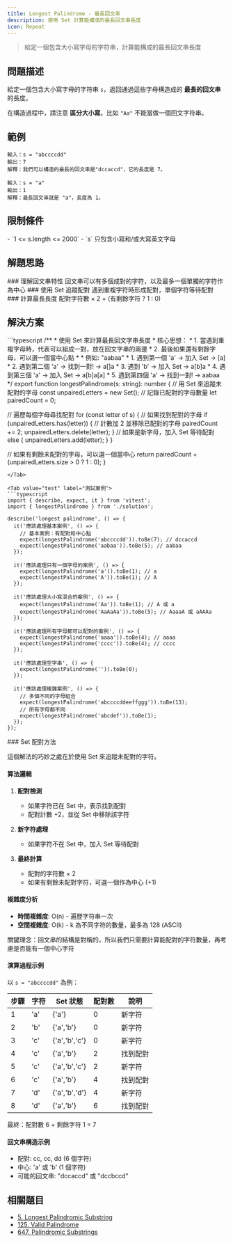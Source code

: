 ```yaml
---
title: Longest Palindrome - 最長回文串
description: 使用 Set 計算能構成的最長回文串長度
icon: Repeat
---
```



> 給定一個包含大小寫字母的字符串，計算能構成的最長回文串長度

## 問題描述

給定一個包含大小寫字母的字符串 `s`，返回通過這些字母構造成的 **最長的回文串** 的長度。

在構造過程中，請注意 **區分大小寫**。比如 `"Aa"` 不能當做一個回文字符串。

## 範例

```
輸入：s = "abccccdd"
輸出：7
解釋：我們可以構造的最長的回文串是"dccaccd"，它的長度是 7。

輸入：s = "a"
輸出：1
解釋：最長回文串就是 "a"，長度為 1。
```

## 限制條件

<Callout type="info">
- `1 <= s.length <= 2000`
- `s` 只包含小寫和/或大寫英文字母
</Callout>

## 解題思路

<Steps>

<Step>
### 理解回文串特性
回文串可以有多個成對的字符，以及最多一個單獨的字符作為中心
</Step>

<Step>
### 使用 Set 追蹤配對
遇到重複字符時形成配對，單個字符等待配對
</Step>

<Step>
### 計算最長長度
配對字符數 × 2 + (有剩餘字符 ? 1 : 0)
</Step>

</Steps>

## 解決方案

<Tabs>
<Tab value="solution" label="TypeScript 解答">
```typescript
/**
 * 使用 Set 來計算最長回文字串長度
 * 核心思想：
 * 1. 當遇到重複字母時，代表可以組成一對，放在回文字串的兩邊
 * 2. 最後如果還有剩餘字母，可以選一個當中心點
 *
 * 例如: "aabaa"
 * 1. 遇到第一個 'a' -> 加入 Set -> [a]
 * 2. 遇到第二個 'a' -> 找到一對! -> a[]a
 * 3. 遇到 'b' -> 加入 Set -> a[b]a
 * 4. 遇到第三個 'a' -> 加入 Set -> a[b]a[a]
 * 5. 遇到第四個 'a' -> 找到一對! -> aabaa
 */
export function longestPalindrome(s: string): number {
  // 用 Set 來追蹤未配對的字母
  const unpairedLetters = new Set<string>();
  // 記錄已配對的字母數量
  let pairedCount = 0;

  // 遍歷每個字母尋找配對
  for (const letter of s) {
    // 如果找到配對的字母
    if (unpairedLetters.has(letter)) {
      // 計數加 2 並移除已配對的字母
      pairedCount += 2;
      unpairedLetters.delete(letter);
    }
    // 如果是新字母，加入 Set 等待配對
    else {
      unpairedLetters.add(letter);
    }
  }

  // 如果有剩餘未配對的字母，可以選一個當中心
  return pairedCount + (unpairedLetters.size > 0 ? 1 : 0);
}
```
</Tab>

<Tab value="test" label="測試案例">
```typescript
import { describe, expect, it } from 'vitest';
import { longestPalindrome } from './solution';

describe('longest palindrome', () => {
  it('應該處理基本案例', () => {
    // 基本案例：有配對和中心點
    expect(longestPalindrome('abccccdd')).toBe(7); // dccaccd
    expect(longestPalindrome('aabaa')).toBe(5); // aabaa
  });

  it('應該處理只有一個字母的案例', () => {
    expect(longestPalindrome('a')).toBe(1); // a
    expect(longestPalindrome('A')).toBe(1); // A
  });

  it('應該處理大小寫混合的案例', () => {
    expect(longestPalindrome('Aa')).toBe(1); // A 或 a
    expect(longestPalindrome('AaAaAa')).toBe(5); // AaaaA 或 aAAAa
  });

  it('應該處理所有字母都可以配對的案例', () => {
    expect(longestPalindrome('aaaa')).toBe(4); // aaaa
    expect(longestPalindrome('cccc')).toBe(4); // cccc
  });

  it('應該處理空字串', () => {
    expect(longestPalindrome('')).toBe(0);
  });

  it('應該處理複雜案例', () => {
    // 多個不同的字母組合
    expect(longestPalindrome('abccccddeeffggg')).toBe(13);
    // 所有字母都不同
    expect(longestPalindrome('abcdef')).toBe(1);
  });
});
```
</Tab>

<Tab value="explanation" label="演算法解析">
### Set 配對方法

這個解法的巧妙之處在於使用 Set 來追蹤未配對的字符。

#### 算法邏輯

1. **配對檢測**
   - 如果字符已在 Set 中，表示找到配對
   - 配對計數 +2，並從 Set 中移除該字符

2. **新字符處理**
   - 如果字符不在 Set 中，加入 Set 等待配對

3. **最終計算**
   - 配對的字符數 × 2
   - 如果有剩餘未配對字符，可選一個作為中心 (+1)

#### 複雜度分析
- **時間複雜度**: O(n) - 遍歷字符串一次
- **空間複雜度**: O(k) - k 為不同字符的數量，最多為 128 (ASCII)

<Callout type="tip">
關鍵理念：回文串的結構是對稱的，所以我們只需要計算能配對的字符數量，再考慮是否能有一個中心字符
</Callout>

#### 演算過程示例
以 `s = "abccccdd"` 為例：

| 步驟 | 字符 | Set 狀態 | 配對數 | 說明 |
|------|------|----------|--------|------|
| 1 | 'a' | {'a'} | 0 | 新字符 |
| 2 | 'b' | {'a','b'} | 0 | 新字符 |
| 3 | 'c' | {'a','b','c'} | 0 | 新字符 |
| 4 | 'c' | {'a','b'} | 2 | 找到配對 |
| 5 | 'c' | {'a','b','c'} | 2 | 新字符 |
| 6 | 'c' | {'a','b'} | 4 | 找到配對 |
| 7 | 'd' | {'a','b','d'} | 4 | 新字符 |
| 8 | 'd' | {'a','b'} | 6 | 找到配對 |

最終：配對數 6 + 剩餘字符 1 = 7

#### 回文串構造示例
- 配對: cc, cc, dd (6 個字符)
- 中心: 'a' 或 'b' (1 個字符)
- 可能的回文串: "dccaccd" 或 "dccbccd"
</Tab>
</Tabs>

## 相關題目

- [5. Longest Palindromic Substring](https://leetcode.com/problems/longest-palindromic-substring/)
- [125. Valid Palindrome](https://leetcode.com/problems/valid-palindrome/)
- [647. Palindromic Substrings](https://leetcode.com/problems/palindromic-substrings/)